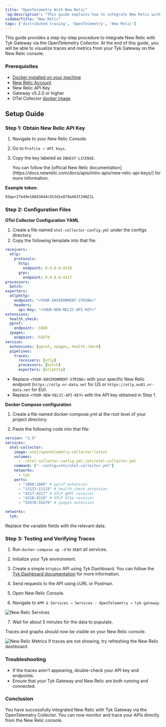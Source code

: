 ```yaml
---
title: "OpenTelemetry With New Relic"
'og:description': "This guide explains how to integrate New Relic with Tyk Gateway via the OpenTelemetry Collector"
sidebarTitle: "New Relic"
tags: ['distributed tracing', 'OpenTelemetry', 'New Relic']
---
```


This guide provides a step-by-step procedure to integrate New Relic with Tyk Gateway via the OpenTelemetry Collector. At the end of this guide, you will be able to visualize traces and metrics from your Tyk Gateway on the New Relic console.

### Prerequisites

- [Docker installed on your machine](https://docs.docker.com/get-docker/)
- [New Relic Account](https://newrelic.com/)
- New Relic API Key
- Gateway v5.2.0 or higher
- OTel Collector [docker image](https://hub.docker.com/r/otel/opentelemetry-collector)

## Setup Guide

### Step 1: Obtain New Relic API Key

1. Navigate to your New Relic Console.

2. Go to `Profile → API keys`.

3. Copy the key labeled as `INGEST-LICENSE`.



    <Note>
    You can follow the [official New Relic documentation](https://docs.newrelic.com/docs/apis/intro-apis/new-relic-api-keys/) for more information.
    </Note>


**Example token:**

```bash
93qwr27e49e168d3844c5h3d1e878a463f24NZJL
```

### Step 2: Configuration Files

**OTel Collector Configuration YAML**

1. Create a file named `otel-collector-config.yml` under the configs directory.
2. Copy the following template into that file:

```yaml
receivers:
  otlp:
    protocols:
      http:
        endpoint: 0.0.0.0:4318
      grpc:
        endpoint: 0.0.0.0:4317
processors:
  batch:
exporters:
  otlphttp:
    endpoint: "<YOUR-ENVIRONMENT-STRING>"
    headers:
      api-Key: "<YOUR-NEW-RELIC-API-KEY>"
extensions:
  health_check:
  pprof:
    endpoint: :1888
  zpages:
    endpoint: :55679
service:
  extensions: [pprof, zpages, health_check]
  pipelines:
    traces:
      receivers: [otlp]
      processors: [batch]
      exporters: [otlphttp]
```

- Replace `<YOUR-ENVIRONMENT-STRING>` with your specific New Relic endpoint (`https://otlp.nr-data.net` for US or `https://otlp.eu01.nr-data.net` for EU).
- Replace `<YOUR-NEW-RELIC-API-KEY>` with the API key obtained in Step 1.

**Docker Compose configuration**

1. Create a file named docker-compose.yml at the root level of your project directory.

2. Paste the following code into that file:

```yaml
version: "3.9"
services:
  otel-collector:
    image: otel/opentelemetry-collector:latest
    volumes:
      - ./otel-collector-config.yml:/etc/otel-collector.yml
    command: ["--config=/etc/otel-collector.yml"]
    networks:
      - tyk
    ports:
      - "1888:1888" # pprof extension
      - "13133:13133" # health_check extension
      - "4317:4317" # OTLP gRPC receiver
      - "4318:4318" # OTLP http receiver
      - "55670:55679" # zpages extension

networks:
  tyk:
```


<Note>
Replace the variable fields with the relevant data.
</Note>


### Step 3: Testing and Verifying Traces

1. Run `docker-compose up -d` to start all services.

2. Initialize your Tyk environment.

3. Create a simple `httpbin` API using Tyk Dashboard. You can follow the [Tyk Dashboard documentation](/5.5/getting-started/create-api) for more information.

4. Send requests to the API using cURL or Postman.

5. Open New Relic Console.

6. Navigate to `APM & Services → Services - OpenTelemetry → tyk-gateway`.

<img src="/img/distributed-tracing/opentelemetry/new-relic-services.png" alt="New Relic Services" />

7. Wait for about 5 minutes for the data to populate.

Traces and graphs should now be visible on your New Relic console.

<img src="/img/distributed-tracing/opentelemetry/new-relic-metrics.png" alt="New Relic Metrics" />


<Note>
If traces are not showing, try refreshing the New Relic dashboard.
</Note>


### Troubleshooting

- If the traces aren't appearing, double-check your API key and endpoints.
- Ensure that your Tyk Gateway and New Relic are both running and connected.

### Conclusion

You have successfully integrated New Relic with Tyk Gateway via the OpenTelemetry Collector. You can now monitor and trace your APIs directly from the New Relic console.
